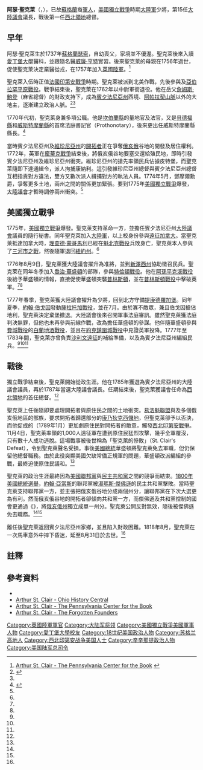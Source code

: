 {{NoteTA
|G1=Military
|G2=地名
}}
{{Infobox Senator 
|name=阿瑟·聖克萊<br/>Arthur St. Clair
|image= ArthurStClairOfficialPortrait-restored.jpg
|title= [[俄亥俄州州長|第一任西北領地總督]]
|term_start= 1787年10月5日
|term_end= 1802年11月22日
|predecessor= 首任
|successor= {{link-en|查理斯·威寧·伯德|Charles Willing Byrd}}
|office2= [[大陸議會議長|第十五任大陸議會議長]]
|term_start2= 1787年2月2日
|term_end2= 1787年11月4日
|predecessor2= {{link-en|尼芬內爾·哥咸|Nathaniel Gorham}}
|successor2= {{link-en|塞勒斯·格里芬|Cyrus Griffin}}
|title3=[[大陸議會|大陸議會]]議員
|term_start3=1785年
|term_end3=1787年
|birth_date={{birth date|1737|3|23}}
|birth_place=[[蘇格蘭|蘇格蘭]][[瑟索|瑟索]]
|death_date={{death date and age|1818|8|31|1737|3|23}}
|death_place=[[賓夕法尼亞州|賓夕法尼亞州]]{{link-en|格連斯堡 (賓夕法尼亞州)|Greensburg, Pennsylvania|格連斯堡}}
| alma_mater = [[爱丁堡大学|爱丁堡大学]]
|party=[[聯邦黨|聯邦黨]]
|profession=軍人<br/>議員
|signature = Arthur_st_clair_signature.svg
}}

'''阿瑟·聖克萊'''（{{lang-en|'''Arthur St. Clair'''}}，{{bd|1737年|3月23日|1818年|8月31日}}），已故[[蘇格蘭|蘇格蘭]]裔[[軍人|軍人]]，[[美國獨立戰爭|美國獨立戰爭]]時期[[大陸軍|大陸軍]]少將，第15任[[大陸議會|大陸議會]]議長，戰後第一任[[西北領地|西北領地]]總督。

== 早年 ==
阿瑟·聖克萊生於1737年[[蘇格蘭|蘇格蘭]][[瑟索|瑟索]]，自幼喪父，家境並不優渥。聖克萊後來入讀[[愛丁堡大學|愛丁堡大學]]醫科，並跟隨名醫[[威廉·亨特|威廉·亨特]]實習。後來聖克萊的母親在1756年過世，促使聖克萊決定棄醫從戎，在1757年加入[[英國陸軍|英國陸軍]]。<ref name=Penn>[http://pabook.libraries.psu.edu/palitmap/bios/St_Clair__Arthur.html Arthur St. Clair - The Pennsylvania Center for the Book] {{webarchive|url=https://web.archive.org/web/20150103061605/http://pabook.libraries.psu.edu/palitmap/bios/St_Clair__Arthur.html |date=2015-01-03 }}</ref>

聖克萊入伍時正值[[法國印第安戰爭|法國印第安戰爭]]時期。聖克萊被派到北美作戰，先後參與{{link-en|路易堡圍城戰 (1758年)|Siege of Louisbourg (1758)|路易堡圍城戰}}及[[亞伯拉罕平原戰役|亞伯拉罕平原戰役]]。戰爭結束後，聖克萊在1762年以中尉軍銜退役。他在岳父[[詹姆斯·鮑登|詹姆斯·鮑登]]（麻省總督）的財政支持下，成為[[賓夕法尼亞州|賓夕法尼亞州]]西境、[[阿帕拉契山脈|阿帕拉契山脈]]以外的大地主，逐漸建立政治人脈。<ref name=Ohio>{{Cite web |url=http://www.ohiohistorycentral.org/w/Arthur_St._Clair |title=Arthur St. Clair - Ohio History Central |access-date=2014-10-10 |archive-date=2021-05-11 |archive-url=https://web.archive.org/web/20210511155531/https://ohiohistorycentral.org/w/Arthur_St._Clair |dead-url=no }}</ref><ref name=Penn/>

1770年代初，聖克萊身兼多項公職。他是[[坎伯蘭縣_(賓夕法尼亞州)|坎伯蘭縣]]的量地官及法官，又是[[貝德福縣_(賓夕法尼亞州)|貝德福縣]]和[[威斯特摩蘭縣_(賓夕法尼亞州)|威斯特摩蘭縣]]的首席法庭書記官（Prothonotary），後來更出任威斯特摩蘭縣縣長。<ref name=Forgotten>{{Cite web |url=http://theforgottenfounders.com/the-forgotten-fathers/arthur-st-clair/ |title=Arthur St. Clair - The Forgotten Founders |access-date=2014-10-10 |archive-date=2021-01-04 |archive-url=https://web.archive.org/web/20210104115747/http://theforgottenfounders.com/the-forgotten-fathers/arthur-st-clair/ |dead-url=no }}</ref>

當時賓夕法尼亞州及[[維珍尼亞州|維珍尼亞州]]的[[開拓者|開拓者]]正在爭奪[[俄亥俄|俄亥俄]]谷地的開發及居住權利。1772年，英軍在[[龐蒂克戰爭|龐蒂克戰爭]]結束後，將俄亥俄谷地要塞{{link-en|皮特堡 (賓夕法尼亞州)|Fort Pitt (Pennsylvania)|皮特堡}}交還給殖民地，即時引發賓夕法尼亞州及維珍尼亞州衝突。維珍尼亞州的{{link-en|約翰·康納利 (效忠派)|John Connolly (loyalist)|約翰·康納利}}搶先率領民兵佔據皮特堡，而聖克萊隨即下達通緝令，派人拘捕康納利。這引發維珍尼亞州總督{{link-en|第四代鄧摩爾伯爵約翰·梅利|John Murray, 4th Earl of Dunmore|鄧摩爾勳爵}}與賓夕法尼亞州總督{{link-en|約翰·賓恩 (總督)|John Penn (governor)|約翰·賓恩}}互相指責對方違法，雙方又數次派人緝捕對方的執法人員。1774年5月，鄧摩爾勳爵{{link-en|鄧摩爾勳爵的戰爭|Lord Dunmore's War|向北美原住民發動戰爭}}，爭奪更多土地，兩州之間的關係更加緊張。要到1775年[[美國獨立戰爭|美國獨立戰爭]]爆發，[[大陸議會|大陸議會]]才暫時調停兩州衝突。<ref name=Forgotten/>

== 美國獨立戰爭 ==

1775年，[[美國獨立戰爭|美國獨立戰爭]]爆發。聖克萊支持革命一方，並擔任賓夕法尼亞州[[大陸議會|大陸議會]]議員的隨行秘書。同年聖克萊加入[[大陸軍|大陸軍]]，以上校身份參與[[遠征加拿大|遠征加拿大]]。當聖克萊抵達加拿大時，[[理查德·蒙哥馬利|理查德·蒙哥馬利]]已經在[[魁北克戰役_(1775年)|魁北克戰役]]兵敗身亡，聖克萊本人參與了[[三河市之戰|三河市之戰]]，然後隨軍退回[[紐約州|紐約州]]。<ref name=Forgotten/>

1776年8月9日，聖克萊獲大陸議會擢升為准將，並到[[新澤西州|新澤西州]]協助徵召民兵。聖克萊在同年冬季加入[[喬治·華盛頓|喬治·華盛頓]]的部隊，參與[[特倫頓戰役|特倫頓戰役]]。他在[[阿孫平克溪戰役|阿孫平克溪戰役]]後給予華盛頓的情報，直接促使華盛頓突襲[[普林斯頓|普林斯頓]]，並在[[普林斯頓戰役|普林斯頓戰役]]中擊破英軍。<ref name=Ohio/><ref name=Forgotten/>

1777年春季，聖克萊獲大陸議會擢升為少將，回到北方守備[[提康德羅加堡|提康德羅加堡]]。同年夏季，[[約翰·伯戈因|約翰·伯戈因]]發動[[薩拉托加戰役|薩拉托加戰役]]，並在7月{{link-en|提康德羅加堡圍城戰 (1777年)|Siege of Fort Ticonderoga (1777)|圍攻提康德羅加堡}}。由於寡不敵眾，兼且伯戈因搶佔地利，聖克萊決定棄堡撤退。大陸議會後來召開軍事法庭審訊。雖然聖克萊獲法庭判決無罪，但他也未再參與前線作戰，改為擔任華盛頓的參謀。他伴隨華盛頓參與[[費城戰役|費城戰役]]的[[白蘭地酒戰役|白蘭地酒戰役]]，並且在[[約克鎮圍城戰役|約克鎮圍城戰役]]中見證英軍投降。1777年至1783年間，聖克萊亦曾負責[[沙利文遠征|沙利文遠征]]的補給準備，以及為賓夕法尼亞州編組民兵。<ref name=Ohio/><ref name=Penn/><ref name=Forgotten/>

== 戰後 ==

獨立戰爭結束後，聖克萊開始從政生涯。他在1785年獲選為賓夕法尼亞州的大陸議會議員，再於1787年當選大陸議會議長。任期結束後，聖克萊獲議會任命為[[西北領地|西北領地]]的首任總督。<ref name=Ohio/>

聖克萊上任後隨即要處理開拓者與原住民之間的土地衝突。[[易洛魁聯盟|易洛魁聯盟]]與及多個俄亥俄地區的部族，要求開拓者歸還部分的[[康乃狄克西儲地|康乃狄克西儲地]]，但聖克萊卻予以否決，而他促成的{{link-en|哈馬堡條約|Treaty of Fort Harmar}}（1789年1月）更加劇原住民對開拓者的敵意，觸發[[西北印第安戰爭|西北印第安戰爭]]。11月4日，聖克萊率領的1,000人遠征軍在{{link-en|禾巴鍚戰役|St. Clair's Defeat}}遭到原住民猛烈攻擊，幾乎全軍覆沒，只有數十人成功逃脫。這場戰事被後世稱為「聖克萊的慘敗」（St. Clair's Defeat），令到聖克萊聲名受損。事後[[美國總統|美國總統]]華盛頓將聖克萊免去軍職，但仍保留他總督職務。由於此役突顯美國欠缺常備正規軍的問題，華盛頓改派{{link-en|安東尼·韋恩|Anthony Wayne}}編組的{{link-en|合眾國軍團|Legion of the United States}}參戰，最終迫使原住民議和。<ref name=Ohio/>

聖克萊的政治生涯最終因為[[美國聯邦黨|美國聯邦黨]]與[[民主共和黨|民主共和黨]]之間的競爭而結束。[[1800年美國總統選舉|1800年美國總統選舉]]，[[約翰·亞當斯|約翰·亞當斯]]的聯邦黨被[[湯瑪斯·傑佛遜|湯瑪斯·傑佛遜]]的民主共和黨擊敗。當時聖克萊支持聯邦黨一方，並主張把俄亥俄谷地分成兩個州分，讓聯邦黨在下次大選更為有利。然而俄亥俄谷地的開拓者卻傾向共和黨一方，而傑佛遜及共和黨控制的國會更通過《{{link-en|1802年授權法案|Enabling Act of 1802}}》，將[[俄亥俄州|俄亥俄州]]獨立成單一州分。聖克萊公開反對無效，隨後被傑佛遜免去職務。<ref name=Ohio/><ref name=Penn/>

離任後聖克萊返回賓夕法尼亞州家鄉，並且陷入財政困難。1818年8月，聖克萊在一次馬車意外中摔下昏迷，延至8月31日於{{link-en|格連斯堡 (賓夕法尼亞州)|Greensburg, Pennsylvania|格連斯堡}}去世。<ref name=Penn/>

== 註釋 ==
{{reflist|2}}

==參考資料==
{{refbegin}}
*{{Citation
|last=Luzader
|first=John F.
|title=Saratoga: A Military History of the Decisive Campaign of the American Revolution
|language=en
|publication-place = New York and California
|publisher= Savas Beatie
|year=2010
|isbn= 978-1-932714-85-2
}}
*[http://www.ohiohistorycentral.org/w/Arthur_St._Clair Arthur St. Clair - Ohio History Central] {{Wayback|url=http://www.ohiohistorycentral.org/w/Arthur_St._Clair |date=20210511155531 }}
*[https://web.archive.org/web/20150103061605/http://pabook.libraries.psu.edu/palitmap/bios/St_Clair__Arthur.html Arthur St. Clair - The Pennsylvania Center for the Book]
*[http://theforgottenfounders.com/the-forgotten-fathers/arthur-st-clair/ Arthur St. Clair - The Forgotten Founders] {{Wayback|url=http://theforgottenfounders.com/the-forgotten-fathers/arthur-st-clair/ |date=20210104115747 }}
{{refend}}

{{美國陸軍總指揮官}}
{{Authority control}}

{{DEFAULTSORT:St. Clair}}
[[Category:英國陸軍軍官|Category:英國陸軍軍官]]
[[Category:大陆军将领|Category:大陆军将领]]
[[Category:美國獨立戰爭美國軍事人物|Category:美國獨立戰爭美國軍事人物]]
[[Category:愛丁堡大學校友|Category:愛丁堡大學校友]]
[[Category:18世纪美国政治人物|Category:18世纪美国政治人物]]
[[Category:苏格兰高地人|Category:苏格兰高地人]]
[[Category:西北印第安战争美国人士|Category:西北印第安战争美国人士]]
[[Category:辛辛那提政治人物|Category:辛辛那提政治人物]]
[[Category:美国陆军总司令|Category:美国陆军总司令]]